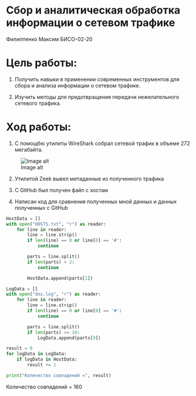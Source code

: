 # Сбор и аналитическая обработка информации о сетевом трафике

Филиппенко Максим БИСО-02-20

# Цель работы:

1. Получить навыки в применении современных инструментов для сбора и анализа информации о сетевом трафике.

2. Изучить методы для предотвращения передачи нежелательного сетевого трафика.

# Ход работы:

1. С помощбю утилиты WireShark собрал сетевой трафик в объеме 272 мегабайта.

![Image alt](https://github.com/N2OCaKeS/AuthSystem_5sem/blob/main/Pr2/screenshots/1.png)

2. Утилитой Zeek вывел метаданные из полученного трафика

3. С GitHub был получен файл с хостам

4. Написан код для сравнения полученных мной данных и данных полученных с GitHub

```python

HostData = []
with open("HOSTS.txt", "r") as reader:
    for line in reader:
        line = line.strip()
        if len(line) == 0 or line[0] == '#':
            continue

        parts = line.split()
        if len(parts) < 2:
            continue

        HostData.append(parts[1])

LogData = []
with open("dns.log", "r") as reader:
    for line in reader:
        line = line.strip()
        if len(line) == 0 or line[0] == '#':
            continue

        parts = line.split()
        if len(parts) >= 10:
            LogData.append(parts[9])

result = 0
for logData in LogData:
    if logData in HostData:
        result += 1

print("Количество совпадений =", result)


```
    
    
Количество совпадений = 160
  
